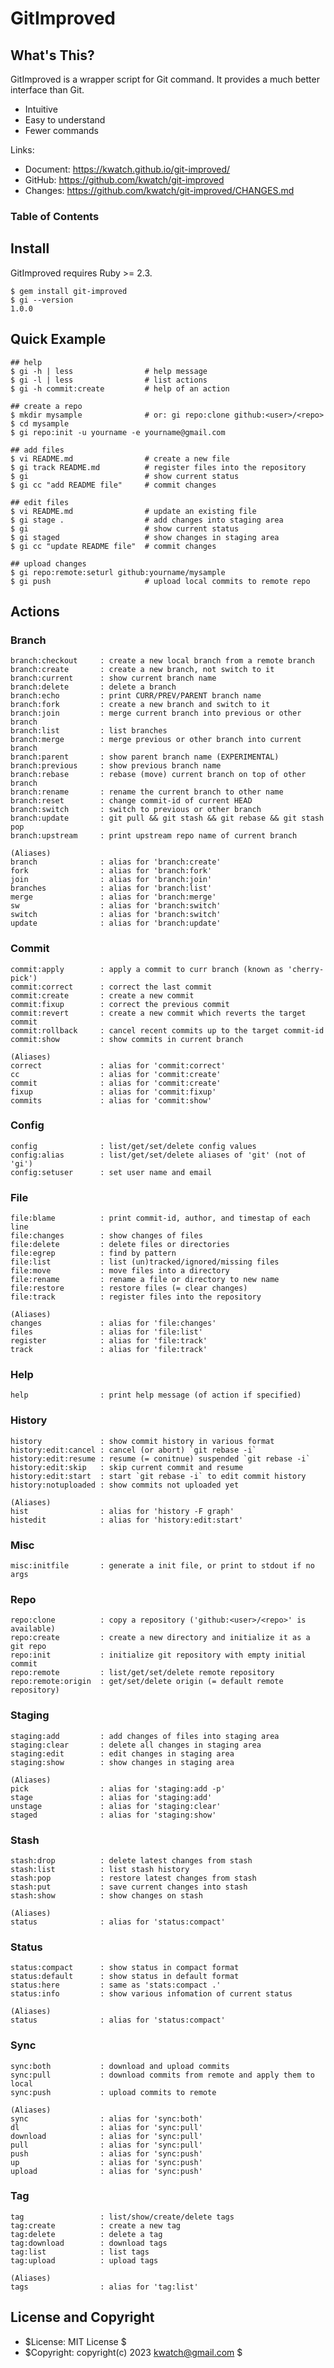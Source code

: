 # GitImproved


## What's This?

GitImproved is a wrapper script for Git command.
It provides a much better interface than Git.

* Intuitive
* Easy to understand
* Fewer commands

Links:

* Document: <https://kwatch.github.io/git-improved/>
* GitHub: <https://github.com/kwatch/git-improved>
* Changes: <https://github.com/kwatch/git-improved/CHANGES.md>


### Table of Contents

<!-- TOC/ -->


## Install

GitImproved requires Ruby >= 2.3.

```console
$ gem install git-improved
$ gi --version
1.0.0
```


## Quick Example

```console
## help
$ gi -h | less                # help message
$ gi -l | less                # list actions
$ gi -h commit:create         # help of an action

## create a repo
$ mkdir mysample              # or: gi repo:clone github:<user>/<repo>
$ cd mysample
$ gi repo:init -u yourname -e yourname@gmail.com

## add files
$ vi README.md                # create a new file
$ gi track README.md          # register files into the repository
$ gi                          # show current status
$ gi cc "add README file"     # commit changes

## edit files
$ vi README.md                # update an existing file
$ gi stage .                  # add changes into staging area
$ gi                          # show current status
$ gi staged                   # show changes in staging area
$ gi cc "update README file"  # commit changes

## upload changes
$ gi repo:remote:seturl github:yourname/mysample
$ gi push                     # upload local commits to remote repo
```


## Actions


### Branch

```
branch:checkout     : create a new local branch from a remote branch
branch:create       : create a new branch, not switch to it
branch:current      : show current branch name
branch:delete       : delete a branch
branch:echo         : print CURR/PREV/PARENT branch name
branch:fork         : create a new branch and switch to it
branch:join         : merge current branch into previous or other branch
branch:list         : list branches
branch:merge        : merge previous or other branch into current branch
branch:parent       : show parent branch name (EXPERIMENTAL)
branch:previous     : show previous branch name
branch:rebase       : rebase (move) current branch on top of other branch
branch:rename       : rename the current branch to other name
branch:reset        : change commit-id of current HEAD
branch:switch       : switch to previous or other branch
branch:update       : git pull && git stash && git rebase && git stash pop
branch:upstream     : print upstream repo name of current branch

(Aliases)
branch              : alias for 'branch:create'
fork                : alias for 'branch:fork'
join                : alias for 'branch:join'
branches            : alias for 'branch:list'
merge               : alias for 'branch:merge'
sw                  : alias for 'branch:switch'
switch              : alias for 'branch:switch'
update              : alias for 'branch:update'
```


### Commit

```
commit:apply        : apply a commit to curr branch (known as 'cherry-pick')
commit:correct      : correct the last commit
commit:create       : create a new commit
commit:fixup        : correct the previous commit
commit:revert       : create a new commit which reverts the target commit
commit:rollback     : cancel recent commits up to the target commit-id
commit:show         : show commits in current branch

(Aliases)
correct             : alias for 'commit:correct'
cc                  : alias for 'commit:create'
commit              : alias for 'commit:create'
fixup               : alias for 'commit:fixup'
commits             : alias for 'commit:show'
```


### Config

```
config              : list/get/set/delete config values
config:alias        : list/get/set/delete aliases of 'git' (not of 'gi')
config:setuser      : set user name and email
```


### File

```
file:blame          : print commit-id, author, and timestap of each line
file:changes        : show changes of files
file:delete         : delete files or directories
file:egrep          : find by pattern
file:list           : list (un)tracked/ignored/missing files
file:move           : move files into a directory
file:rename         : rename a file or directory to new name
file:restore        : restore files (= clear changes)
file:track          : register files into the repository

(Aliases)
changes             : alias for 'file:changes'
files               : alias for 'file:list'
register            : alias for 'file:track'
track               : alias for 'file:track'
```


### Help

```
help                : print help message (of action if specified)
```


### History

```
history             : show commit history in various format
history:edit:cancel : cancel (or abort) `git rebase -i`
history:edit:resume : resume (= conitnue) suspended `git rebase -i`
history:edit:skip   : skip current commit and resume
history:edit:start  : start `git rebase -i` to edit commit history
history:notuploaded : show commits not uploaded yet

(Aliases)
hist                : alias for 'history -F graph'
histedit            : alias for 'history:edit:start'
```


### Misc

```
misc:initfile       : generate a init file, or print to stdout if no args
```


### Repo

```
repo:clone          : copy a repository ('github:<user>/<repo>' is available)
repo:create         : create a new directory and initialize it as a git repo
repo:init           : initialize git repository with empty initial commit
repo:remote         : list/get/set/delete remote repository
repo:remote:origin  : get/set/delete origin (= default remote repository)
```


### Staging

```
staging:add         : add changes of files into staging area
staging:clear       : delete all changes in staging area
staging:edit        : edit changes in staging area
staging:show        : show changes in staging area

(Aliases)
pick                : alias for 'staging:add -p'
stage               : alias for 'staging:add'
unstage             : alias for 'staging:clear'
staged              : alias for 'staging:show'
```


### Stash

```
stash:drop          : delete latest changes from stash
stash:list          : list stash history
stash:pop           : restore latest changes from stash
stash:put           : save current changes into stash
stash:show          : show changes on stash

(Aliases)
status              : alias for 'status:compact'
```


### Status

```
status:compact      : show status in compact format
status:default      : show status in default format
status:here         : same as 'stats:compact .'
status:info         : show various infomation of current status

(Aliases)
status              : alias for 'status:compact'
```


### Sync

```
sync:both           : download and upload commits
sync:pull           : download commits from remote and apply them to local
sync:push           : upload commits to remote

(Aliases)
sync                : alias for 'sync:both'
dl                  : alias for 'sync:pull'
download            : alias for 'sync:pull'
pull                : alias for 'sync:pull'
push                : alias for 'sync:push'
up                  : alias for 'sync:push'
upload              : alias for 'sync:push'
```


### Tag

```
tag                 : list/show/create/delete tags
tag:create          : create a new tag
tag:delete          : delete a tag
tag:download        : download tags
tag:list            : list tags
tag:upload          : upload tags

(Aliases)
tags                : alias for 'tag:list'
```


## License and Copyright

* $License: MIT License $
* $Copyright: copyright(c) 2023 kwatch@gmail.com $
